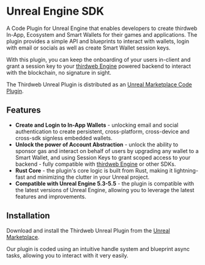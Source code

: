 
# Unreal Engine SDK

A Code Plugin for Unreal Engine that enables developers to create thirdweb In-App, Ecosystem and
Smart Wallets for their games and applications. The plugin provides a simple API and blueprints to interact with
wallets, login with email or socials as well as create Smart Wallet session keys.

With this plugin, you can keep the onboarding of your users in-client and grant a session key to your
[thirdweb Engine][engine] powered backend to interact with the blockchain,
no signature in sight.

The Thirdweb Unreal Plugin is distributed as an [Unreal Marketplace Code Plugin][ue-marketplace].

<OpenSourceCard
	title="Unreal Engine SDK"
	href="https://github.com/thirdweb-dev/unreal-sdk"
	isLibrary={true}
/>

## Features

- **Create and Login to In-App Wallets** - unlocking email and social authentication to create persistent,
  cross-platform, cross-device and cross-sdk signless embedded wallets.
- **Unlock the power of Account Abstraction** - unlock the ability to sponsor gas and interact on behalf of users by
  upgrading any wallet to a Smart Wallet, and using Session Keys to grant scoped access to your backend - fully
  compatible with [thirdweb Engine](https://portal.thirdweb.com/engine) or other SDKs.
- **Rust Core** - the plugin's core logic is built from Rust, making it lightning-fast and minimizing the clutter in
  your Unreal project.
- **Compatible with Unreal Engine 5.3-5.5** - the plugin is compatible with the latest versions of Unreal Engine,
  allowing you to leverage the latest features and improvements.

## Installation

Download and install the Thirdweb Unreal Plugin from the [Unreal Marketplace][ue-marketplace].

Our plugin is coded using an intuitive handle system and blueprint async tasks, allowing you to interact with it very
easily.

<ArticleIconCard
	href="/unreal-engine/getting-started"
	icon={GraduationCap}
	title="Get started with the Unreal Engine SDK"
/>

[engine]: https://portal.thirdweb.com/engine
[ue-marketplace]: https://www.unrealengine.com/marketplace/en-US/product/f21200c2610146f3888172994448e50d
